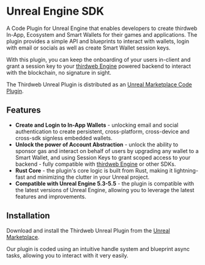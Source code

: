 
# Unreal Engine SDK

A Code Plugin for Unreal Engine that enables developers to create thirdweb In-App, Ecosystem and
Smart Wallets for their games and applications. The plugin provides a simple API and blueprints to interact with
wallets, login with email or socials as well as create Smart Wallet session keys.

With this plugin, you can keep the onboarding of your users in-client and grant a session key to your
[thirdweb Engine][engine] powered backend to interact with the blockchain,
no signature in sight.

The Thirdweb Unreal Plugin is distributed as an [Unreal Marketplace Code Plugin][ue-marketplace].

<OpenSourceCard
	title="Unreal Engine SDK"
	href="https://github.com/thirdweb-dev/unreal-sdk"
	isLibrary={true}
/>

## Features

- **Create and Login to In-App Wallets** - unlocking email and social authentication to create persistent,
  cross-platform, cross-device and cross-sdk signless embedded wallets.
- **Unlock the power of Account Abstraction** - unlock the ability to sponsor gas and interact on behalf of users by
  upgrading any wallet to a Smart Wallet, and using Session Keys to grant scoped access to your backend - fully
  compatible with [thirdweb Engine](https://portal.thirdweb.com/engine) or other SDKs.
- **Rust Core** - the plugin's core logic is built from Rust, making it lightning-fast and minimizing the clutter in
  your Unreal project.
- **Compatible with Unreal Engine 5.3-5.5** - the plugin is compatible with the latest versions of Unreal Engine,
  allowing you to leverage the latest features and improvements.

## Installation

Download and install the Thirdweb Unreal Plugin from the [Unreal Marketplace][ue-marketplace].

Our plugin is coded using an intuitive handle system and blueprint async tasks, allowing you to interact with it very
easily.

<ArticleIconCard
	href="/unreal-engine/getting-started"
	icon={GraduationCap}
	title="Get started with the Unreal Engine SDK"
/>

[engine]: https://portal.thirdweb.com/engine
[ue-marketplace]: https://www.unrealengine.com/marketplace/en-US/product/f21200c2610146f3888172994448e50d
